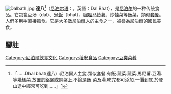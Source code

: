 [[File:Dalbath.jpg|thumb]]
'''達八'''<ref>「……Dhal bhat(達八) :尼泊爾人主食.類似套餐.有飯.蔬菜.蔬菜.馬尼薯.豆湯.等幾樣菜.放置於鋁盤或銅盤上.不論是飯.菜及湯.吃完都可添加.一價到底.於登山途中經常可吃到……」[http://home.so-net.net.tw/evantaiwan/new_page_10.htm]</ref>（[[尼泊尔语|尼泊尔语]]：{{lang|ne|'''दालभात''' ''dālbhāt''}}，英語：Dal Bhat），是[[尼泊尔|尼泊尔]]的一种传统食品。它包含豆汤（dāl）、[[米饭|米饭]]（bhāt）、[[咖哩|咖哩]][[马铃薯|马铃薯]]、炒挂菜等飯菜，類似[[套餐|套餐]]。人們多用手直接抓食。它是大多數[[尼泊爾人|尼泊爾人]]的主食之一，被譽為尼泊爾的國民美食。

==腳註==
<references />

[[Category:尼泊爾飲食文化|Category:尼泊爾飲食文化]]
[[Category:稻米食品|Category:稻米食品]]
[[Category:豆类菜肴|Category:豆类菜肴]]